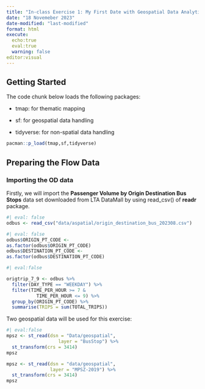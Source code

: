 ```yaml
---
title: "In-class Exercise 1: My First Date with Geospatial Data Analytics"
date: "18 Novemeber 2023"
date-modified: "last-modified"
format: html
execute: 
  echo:true
  eval:true
  warning: false
editor:visual
---
```


## Getting Started

The code chunk below loads the following packages:

-   tmap: for thematic mapping

-   sf: for geospatial data handling

-   tidyverse: for non-spatial data handling

```r
pacman::p_load(tmap,sf,tidyverse)
```

## Preparing the Flow Data

### Importing the OD data

Firstly, we will import the **Passenger Volume by Origin Destination Bus Stops** data set downloaded from LTA DataMall by using read_csv() of **readr** package.

```r
#| eval: false
odbus <- read_csv("data/aspatial/origin_destination_bus_202308.csv")
```

```r
#| eval: false
odbus$ORIGIN_PT_CODE <-
as.factor(odbus$ORIGIN_PT_CODE)
odbus$DESTINATION_PT_CODE <-
as.factor(odbus$DESTINATION_PT_CODE)
```

```r
#| eval:false

origtrip_7_9 <- odbus %>%
  filter(DAY_TYPE == "WEEKDAY") %>%
  filter(TIME_PER_HOUR >= 7 &
           TIME_PER_HOUR <= 9) %>%
  group_by(ORIGIN_PT_CODE) %>%
  summarise(TRIPS = sum(TOTAL_TRIPS))
```

Two geospatial data will be used for this exercise:

```r
#| eval:false
mpsz <- st_read(dsn = "Data/geospatial",
                   layer = "BusStop") %>%
  st_transform(crs = 3414)
mpsz
```

```r
mpsz <- st_read(dsn = "data/geospatial",
                layer = "MPSZ-2019") %>%
  st_transform(crs = 3414)
mpsz
```

```r

```
